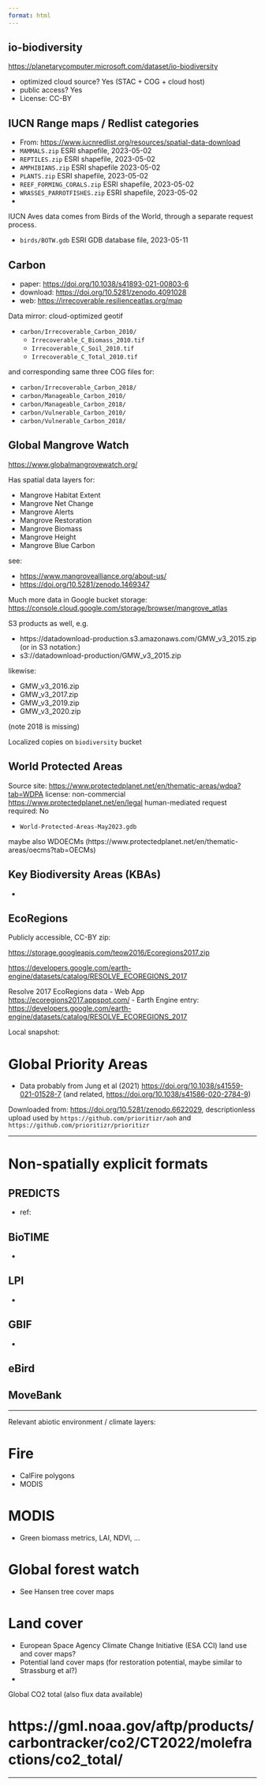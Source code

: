 ```yaml
---
format: html
---
```



## io-biodiversity 

<https://planetarycomputer.microsoft.com/dataset/io-biodiversity>

- optimized cloud source? Yes (STAC + COG + cloud host)
- public access? Yes
- License: CC-BY

## IUCN Range maps / Redlist categories

 - From: <https://www.iucnredlist.org/resources/spatial-data-download>
 - `MAMMALS.zip` ESRI shapefile, 2023-05-02
 - `REPTILES.zip` ESRI shapefile, 2023-05-02
 - `AMPHIBIANS.zip` ESRI shapefile 2023-05-02
 - `PLANTS.zip` ESRI shapefile, 2023-05-02
 - `REEF_FORMING_CORALS.zip` ESRI shapefile, 2023-05-02
 - `WRASSES_PARROTFISHES.zip` ESRI shapefile, 2023-05-02
 - 


IUCN Aves data comes from Birds of the World, through a separate request process.

- `birds/BOTW.gdb` ESRI GDB database file, 2023-05-11


## Carbon

  - paper: <https://doi.org/10.1038/s41893-021-00803-6>
  - download: <https://doi.org/10.5281/zenodo.4091028>
  - web: <https://irrecoverable.resilienceatlas.org/map>

Data mirror: cloud-optimized geotif

  - `carbon/Irrecoverable_Carbon_2010/`
    - `Irrecoverable_C_Biomass_2010.tif`
    - `Irrecoverable_C_Soil_2010.tif`
    - `Irrecoverable_C_Total_2010.tif`
    
and corresponding same three COG files for:

  - `carbon/Irrecoverable_Carbon_2018/`
  - `carbon/Manageable_Carbon_2010/`
  - `carbon/Manageable_Carbon_2018/`
  - `carbon/Vulnerable_Carbon_2010/`
  - `carbon/Vulnerable_Carbon_2018/`

## Global Mangrove Watch

<https://www.globalmangrovewatch.org/> 

Has spatial data layers for: 

- Mangrove Habitat Extent
- Mangrove Net Change
- Mangrove Alerts
- Mangrove Restoration
- Mangrove Biomass
- Mangrove Height
- Mangrove Blue Carbon

see: 

- <https://www.mangrovealliance.org/about-us/>
- <https://doi.org/10.5281/zenodo.1469347>

Much more data in Google bucket storage: <https://console.cloud.google.com/storage/browser/mangrove_atlas>

S3 products as well, e.g. 

- https://datadownload-production.s3.amazonaws.com/GMW_v3_2015.zip
(or in S3 notation:)
- s3://datadownload-production/GMW_v3_2015.zip

likewise:

- GMW_v3_2016.zip
- GMW_v3_2017.zip
- GMW_v3_2019.zip
- GMW_v3_2020.zip

(note 2018 is missing)

Localized copies on `biodiversity` bucket

## World Protected Areas

Source site: <https://www.protectedplanet.net/en/thematic-areas/wdpa?tab=WDPA>
license: non-commercial <https://www.protectedplanet.net/en/legal>
human-mediated request required: No

- `World-Protected-Areas-May2023.gdb`

maybe also WDOECMs (https://www.protectedplanet.net/en/thematic-areas/oecms?tab=OECMs)

## Key Biodiversity Areas (KBAs)

- 

## EcoRegions

Publicly accessible, CC-BY zip: 

<https://storage.googleapis.com/teow2016/Ecoregions2017.zip>

<https://developers.google.com/earth-engine/datasets/catalog/RESOLVE_ECOREGIONS_2017>

Resolve 2017 EcoRegions data
- Web App <https://ecoregions2017.appspot.com/> 
- Earth Engine entry: <https://developers.google.com/earth-engine/datasets/catalog/RESOLVE_ECOREGIONS_2017>

Local snapshot:

# Global Priority Areas

- Data probably from Jung et al (2021) <https://doi.org/10.1038/s41559-021-01528-7>
(and related, <https://doi.org/10.1038/s41586-020-2784-9>)

Downloaded from: <https://doi.org/10.5281/zenodo.6622029>, descriptionless upload used by `https://github.com/prioritizr/aoh` and `https://github.com/prioritizr/prioritizr`


---- 

# Non-spatially explicit formats

## PREDICTS

 - ref:

## BioTIME

- 

## LPI

- 
 
## GBIF

- 

## eBird


## MoveBank

--------

Relevant abiotic environment / climate layers:

# Fire

- CalFire polygons 
- MODIS


# MODIS

- Green biomass metrics, LAI, NDVI, ...

# Global forest watch

- See Hansen tree cover maps

# Land cover

- European Space Agency Climate Change Initiative (ESA CCI) land use and cover maps?
- Potential land cover maps (for restoration potential, maybe similar to Strassburg et al?)
- 

Global CO2 total (also flux data available)

# https://gml.noaa.gov/aftp/products/carbontracker/co2/CT2022/molefractions/co2_total/


---------


